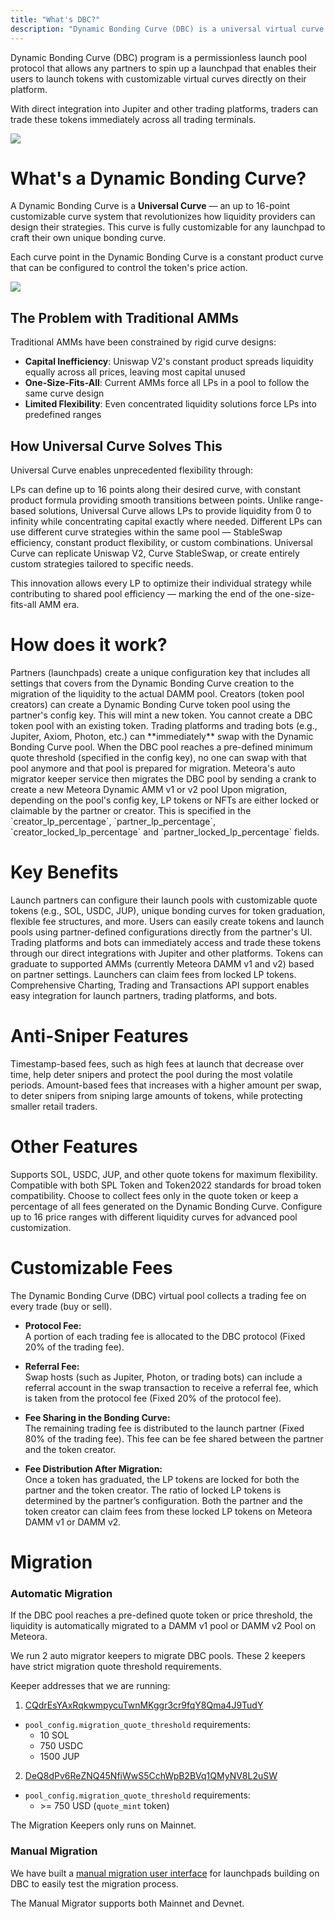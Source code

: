 ```yaml
---
title: "What's DBC?"
description: "Dynamic Bonding Curve (DBC) is a universal virtual curve that allows you to create tokens with unique price dynamics."
---
```


Dynamic Bonding Curve (DBC) program is a permissionless launch pool protocol that allows any partners to spin up a launchpad that enables their users to launch tokens with customizable virtual curves directly on their platform.

With direct integration into Jupiter and other trading platforms, traders can trade these tokens immediately across all trading terminals. 

<Frame>
  <img src="/images/overview/products/dbc/dbc-total-token-supply.png" />
</Frame>

# What's a Dynamic Bonding Curve?

A Dynamic Bonding Curve is a **Universal Curve** — an up to 16-point customizable curve system that revolutionizes how liquidity providers can design their strategies. This curve is fully customizable for any launchpad to craft their own unique bonding curve. 

<Note>Each curve point in the Dynamic Bonding Curve is a constant product curve that can be configured to control the token's price action.</Note>

<Frame>
  <img src="/images/overview/products/dbc/dbc-universal-curve.png" />
</Frame>

## The Problem with Traditional AMMs

Traditional AMMs have been constrained by rigid curve designs:

- **Capital Inefficiency**: Uniswap V2's constant product spreads liquidity equally across all prices, leaving most capital unused
- **One-Size-Fits-All**: Current AMMs force all LPs in a pool to follow the same curve design
- **Limited Flexibility**: Even concentrated liquidity solutions force LPs into predefined ranges

## How Universal Curve Solves This

Universal Curve enables unprecedented flexibility through:

<CardGroup>
  <Card title="16-Point Customization" icon="chart-line" iconType="solid">
    LPs can define up to 16 points along their desired curve, with constant product formula providing smooth transitions between points.
  </Card>
  <Card title="Infinite Range Capability" icon="infinity" iconType="solid">
    Unlike range-based solutions, Universal Curve allows LPs to provide liquidity from 0 to infinity while concentrating capital exactly where needed.
  </Card>
  <Card title="Multiple Strategies in One Pool" icon="layer-group" iconType="solid">
    Different LPs can use different curve strategies within the same pool — StableSwap efficiency, constant product flexibility, or custom combinations.
  </Card>
  <Card title="Recreate Any AMM Design" icon="clone" iconType="solid">
    Universal Curve can replicate Uniswap V2, Curve StableSwap, or create entirely custom strategies tailored to specific needs.
  </Card>
</CardGroup>

This innovation allows every LP to optimize their individual strategy while contributing to shared pool efficiency — marking the end of the one-size-fits-all AMM era.

# How does it work?

<Steps>
  <Step title="Partner creates a unique config key">
    Partners (launchpads) create a unique configuration key that includes all settings that covers from the Dynamic Bonding Curve creation to the migration of the liquidity to the actual DAMM pool.
  </Step>
  <Step title="Creators create DBC token pools">
    Creators (token pool creators) can create a Dynamic Bonding Curve token pool using the partner's config key. This will mint a new token.
    <Note>You cannot create a DBC token pool with an existing token.</Note>
  </Step>
  <Step title="Trading platforms can swap">
    Trading platforms and trading bots (e.g., Jupiter, Axiom, Photon, etc.) can **immediately** swap with the Dynamic Bonding Curve pool.
  </Step>
  <Step title="DBC reaches minimum quote threshold">
    When the DBC pool reaches a pre-defined minimum quote threshold (specified in the config key), no one can swap with that pool anymore and that pool is prepared for migration.
  </Step>
  <Step title="Meteora auto migrator service creates a DAMM pool">
    Meteora's auto migrator keeper service then migrates the DBC pool by sending a crank to create a new Meteora Dynamic AMM v1 or v2 pool
  </Step>
  <Step title="LP tokens or NFTs are locked or claimed by partner or creator">
    Upon migration, depending on the pool's config key, LP tokens or NFTs are either locked or claimable by the partner or creator. This is specified in the `creator_lp_percentage`, `partner_lp_percentage`, `creator_locked_lp_percentage` and `partner_locked_lp_percentage` fields.
  </Step>
</Steps>

# Key Benefits

<CardGroup>
  <Card title="Customizable Launch Pools" icon="sliders" iconType="solid">
    Launch partners can configure their launch pools with customizable quote tokens (e.g., SOL, USDC, JUP), unique bonding curves for token graduation, flexible fee structures, and more.
  </Card>
  <Card title="Seamless Token Creation" icon="coins" iconType="solid">
    Users can easily create tokens and launch pools using partner-defined configurations directly from the partner's UI.
  </Card>
  <Card title="Instant Trading Integration" icon="bolt" iconType="solid">
    Trading platforms and bots can immediately access and trade these tokens through our direct integrations with Jupiter and other platforms.
  </Card>
  <Card title="Graduation to AMMs & Fee Claiming" icon="arrow-up-right-dots" iconType="solid">
    Tokens can graduate to supported AMMs (currently Meteora DAMM v1 and v2) based on partner settings. Launchers can claim fees from locked LP tokens.
  </Card>
  <Card title="Full End-to-End API Support" icon="code" iconType="solid">
    Comprehensive Charting, Trading and Transactions API support enables easy integration for launch partners, trading platforms, and bots.
  </Card>
</CardGroup>

# Anti-Sniper Features

<CardGroup>
  <Card title="Fee Scheduler" icon="clock" iconType="solid">
    Timestamp-based fees, such as high fees at launch that decrease over time, help deter snipers and protect the pool during the most volatile periods.
  </Card>
  <Card title="Rate Limiter" icon="traffic-light" iconType="solid">
    Amount-based fees that increases with a higher amount per swap, to deter snipers from sniping large amounts of tokens, while protecting smaller retail traders.
  </Card>
</CardGroup>

# Other Features

<CardGroup>
  <Card title="Multiple Quote Token Support" icon="coins" iconType="solid">
    Supports SOL, USDC, JUP, and other quote tokens for maximum flexibility.
  </Card>
  <Card title="SPL Token & Token2022 Support" icon="shield-check" iconType="solid">
    Compatible with both SPL Token and Token2022 standards for broad token compatibility.
  </Card>
  <Card title="Flexible Fee Collection Modes" icon="wallet" iconType="solid">
    Choose to collect fees only in the quote token or keep a percentage of all fees generated on the Dynamic Bonding Curve.
  </Card>
  <Card title="Customizable Liquidity Distribution" icon="chart-bar" iconType="solid">
    Configure up to 16 price ranges with different liquidity curves for advanced pool customization.
  </Card>
</CardGroup>

# Customizable Fees

The Dynamic Bonding Curve (DBC) virtual pool collects a trading fee on every trade (buy or sell).

- **Protocol Fee:**  
  A portion of each trading fee is allocated to the DBC protocol (Fixed 20% of the trading fee).

- **Referral Fee:**  
  Swap hosts (such as Jupiter, Photon, or trading bots) can include a referral account in the swap transaction to receive a referral fee, which is taken from the protocol fee (Fixed 20% of the protocol fee).

- **Fee Sharing in the Bonding Curve:**  
  The remaining trading fee is distributed to the launch partner (Fixed 80% of the trading fee). This fee can be fee shared between the partner and the token creator.

- **Fee Distribution After Migration:**  
  Once a token has graduated, the LP tokens are locked for both the partner and the token creator. The ratio of locked LP tokens is determined by the partner’s configuration. Both the partner and the token creator can claim fees from these locked LP tokens on Meteora DAMM v1 or DAMM v2.

# Migration

### Automatic Migration

If the DBC pool reaches a pre-defined quote token or price threshold, the liquidity is automatically migrated to a DAMM v1 pool or DAMM v2 Pool on Meteora.

We run 2 auto migrator keepers to migrate DBC pools. These 2 keepers have strict migration quote threshold requirements.

Keeper addresses that we are running:
1. [CQdrEsYAxRqkwmpycuTwnMKggr3cr9fqY8Qma4J9TudY](https://solscan.io/account/CQdrEsYAxRqkwmpycuTwnMKggr3cr9fqY8Qma4J9TudY)
- `pool_config.migration_quote_threshold` requirements:
  - 10 SOL
  - 750 USDC
  - 1500 JUP
2. [DeQ8dPv6ReZNQ45NfiWwS5CchWpB2BVq1QMyNV8L2uSW](https://solscan.io/account/DeQ8dPv6ReZNQ45NfiWwS5CchWpB2BVq1QMyNV8L2uSW)
- `pool_config.migration_quote_threshold` requirements:
  - \>= 750 USD (`quote_mint` token)

<Note>The Migration Keepers only runs on Mainnet.</Note>

### Manual Migration

We have built a [manual migration user interface](https://migrator.meteora.ag/) for launchpads building on DBC to easily test the migration process.

<Note>The Manual Migrator supports both Mainnet and Devnet.</Note>